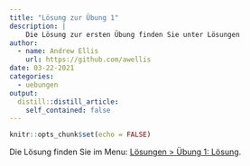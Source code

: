 ```yaml
---
title: "Lösung zur Übung 1"
description: |
    Die Lösung zur ersten Übung finden Sie unter Lösungen
author:
  - name: Andrew Ellis
    url: https://github.com/awellis
date: 03-22-2021
categories:
  - uebungen
output:
  distill::distill_article:
    self_contained: false
---
```



```r
knitr::opts_chunk$set(echo = FALSE)
```
Die Lösung finden Sie im Menu: [Lösungen > Übung 1: Lösung](https://kogpsy.github.io/neuroscicomplab/solution-1.html). 
